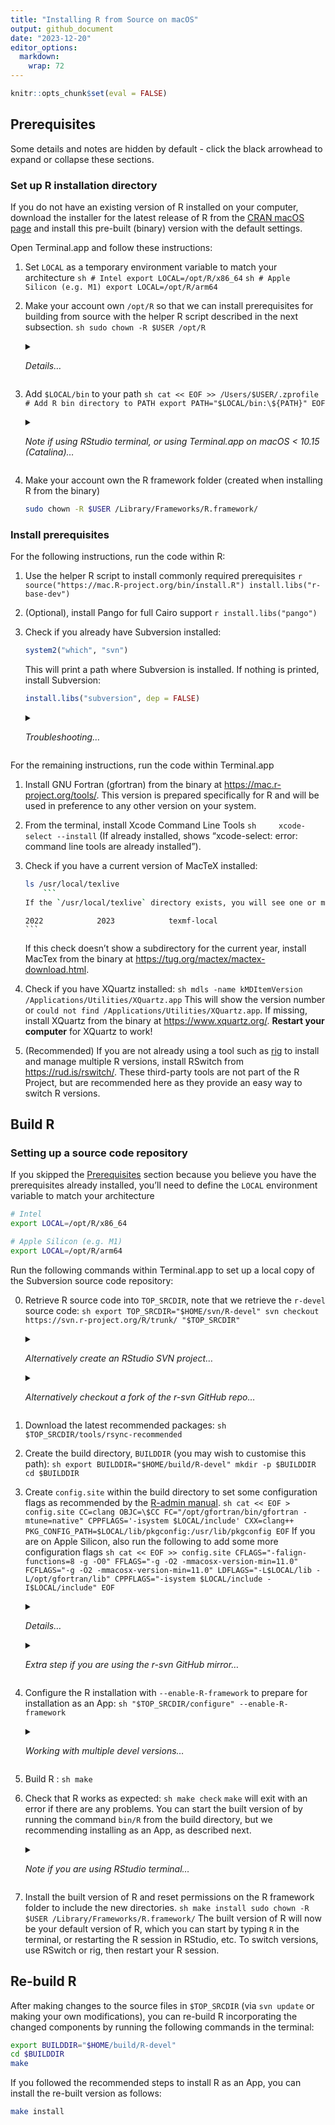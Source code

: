 ```yaml
---
title: "Installing R from Source on macOS"
output: github_document
date: "2023-12-20"
editor_options: 
  markdown: 
    wrap: 72
---
```


```r
knitr::opts_chunk$set(eval = FALSE)
```

## Prerequisites

Some details and notes are hidden by default - click the black arrowhead to 
expand or collapse these sections.

### Set up R installation directory

If you do not have an existing version of R installed on your computer, download 
the installer for the latest release of R from the [CRAN macOS page](https://cran.r-project.org/bin/macosx/) and install this pre-built 
(binary) version with the default settings.

Open Terminal.app and follow these instructions:

1.  Set `LOCAL` as a temporary environment variable to match your architecture
    ```sh
# Intel
export LOCAL=/opt/R/x86_64 
    ```
    ```sh
# Apple Silicon (e.g. M1)
export LOCAL=/opt/R/arm64  
    ```
2.  Make your account own `/opt/R` so that we can install prerequisites for 
building from source with the helper R script described in the next subsection.
    ```sh
sudo chown -R $USER /opt/R
    ```
    <details><summary><i>Details...</i></summary> If this is skipped, you get errors when 
running `install.libs("r-base-dev")`, e.g. "Can't restore time", 
"Can't unlink already-existing object".
    </details>
3.  Add `$LOCAL/bin` to your path
    ```sh
cat << EOF >> /Users/$USER/.zprofile
# Add R bin directory to PATH
export PATH="$LOCAL/bin:\${PATH}"
EOF
    ```
   <details><summary><i>Note if using RStudio terminal, or using Terminal.app on macOS < 10.15 (Catalina)...</i></summary> The code above assumes you are using a Zsh shell (the default on macOS &ge; 10.15). If you are using a bash shell, replace <code>.zprofile</code> with <code>.bash_profile</code>. The type of terminal in RStudio can be set in Terminal Options from the terminal or in Global Options.
</details>
   </details>
4.  Make your account own the R framework folder (created when installing R from 
the binary)
    ```sh
sudo chown -R $USER /Library/Frameworks/R.framework/
   ```

### Install prerequisites

For the following instructions, run the code within R:

1.  Use the helper R script to install commonly required prerequisites
    ```r
source("https://mac.R-project.org/bin/install.R")
install.libs("r-base-dev")
    ```
2.  (Optional), install Pango for full Cairo support
    ```r
install.libs("pango")
    ```
3.  Check if you already have Subversion installed:

    ```r
system2("which", "svn")
    ```
    
    This will print a path where Subversion is installed. If nothing is 
    printed, install Subversion:

    ```r
install.libs("subversion", dep = FALSE)
    ```
    
    <details><summary><i>Troubleshooting...</i></summary> If this does not work, try installing Subversion via your preferred package manager, e.g. with Homebrew: <code>brew install svn</code>.
    </details>
    
For the remaining instructions, run the code within Terminal.app

1.  Install GNU Fortran (gfortran) from the binary at 
<https://mac.r-project.org/tools/>. This version is prepared specifically 
for R and will be used in preference to any other version on your system.
2.  From the terminal, install Xcode Command Line Tools
    ```sh
    xcode-select --install
    ```
    (If already installed, shows "xcode-select: error: command line tools are
already installed").
3.  Check if you have a current version of MacTeX installed:
    ```sh
ls /usr/local/texlive
    ```
    If the `/usr/local/texlive` directory exists, you will see one or more subdirectories named by year, e.g.
    ```
    2022            2023            texmf-local
    ```
    If this check doesn't show a subdirectory for the current year, install MacTex from the binary at <https://tug.org/mactex/mactex-download.html>.
4.  Check if you have XQuartz installed:
    ```sh
mdls -name kMDItemVersion /Applications/Utilities/XQuartz.app
    ```
    This will show the version number or `could not find /Applications/Utilities/XQuartz.app`. If missing, install XQuartz from the binary at  <https://www.xquartz.org/>. **Restart your computer** for XQuartz to work!  
5. (Recommended)  If you are not already using a tool such as [rig](https://github.com/r-lib/rig) 
to install and manage multiple R versions, install RSwitch from <https://rud.is/rswitch/>. These third-party tools are not part of the R 
Project, but are recommended here as they provide an easy way to switch R 
versions.
    
[//]: # (
* Skip readline (use editline) 
* Have jpeg, libpng, pkgconfig, tiff and zlib-system-stub from r-base-dev 
* Got XQuartz 
* Got Obj C compiler with xcode command line tools 
* Got tcl/tk with standard installation of R binary
* Cairo support - easiest to install pango, will install cairo and
dependencies at same time
* I had MacTex already - assume most would??
* Got texinfo with standard installation of R binary
)

## Build R

### Setting up a source code repository

If you skipped the [Prerequisites](#Prerequisites) section because you believe 
you have the prerequisites already installed, you'll need to define the `LOCAL` 
environment variable to match your architecture
```sh
# Intel
export LOCAL=/opt/R/x86_64 
```
```sh
# Apple Silicon (e.g. M1)
export LOCAL=/opt/R/arm64  
```

Run the following commands within Terminal.app to set up a local copy of the 
Subversion source code repository: 

0. Retrieve R source code into `TOP_SRCDIR`, note that we retrieve the `r-devel` source code:
    ```sh
export TOP_SRCDIR="$HOME/svn/R-devel"
svn checkout https://svn.r-project.org/R/trunk/ "$TOP_SRCDIR"
    ```
    <details><summary><i>Alternatively create an RStudio SVN project...</i></summary> You may prefer to create an RStudio project from the SVN repository. Set `https://svn.r-project.org/R/trunk/` as the Repository URL; set `R-devel` as the project directory name and create the project as a subdirectory of `/Users/<username>/svn` (or adapt the definition of `TOP_SRCDIR` to match where you create the project). This will create an SVN pane in RStudio where you can track changes.
    </details>
    <details><summary><i>Alternatively checkout a fork of the r-svn GitHub repo...</i></summary> You may prefer to use a fork of the <a href="https://github.com/r-devel/r-svn">r-svn GitHub repo</a>. Set the <code>TOP_SRCDIR</code> environment variable to the directory where you checkout your fork of the repository.
    </details>

1.  Download the latest recommended packages:
    ```sh
$TOP_SRCDIR/tools/rsync-recommended
    ```

2.  Create the build directory, `BUILDDIR` (you may wish to customise this path):
    ```sh
export BUILDDIR="$HOME/build/R-devel"
mkdir -p $BUILDDIR
cd $BUILDDIR
    ```

3.  Create `config.site` within the build directory to set some configuration flags as recommended by the [R-admin manual](https://cran.r-project.org/doc/manuals/r-devel/R-admin.html#Prerequisites).
    ```sh
cat << EOF > config.site
CC=clang
OBJC=\$CC
FC="/opt/gfortran/bin/gfortran -mtune=native"
CPPFLAGS='-isystem $LOCAL/include'
CXX=clang++
PKG_CONFIG_PATH=$LOCAL/lib/pkgconfig:/usr/lib/pkgconfig
EOF
    ```
    If you are on Apple Silicon, also run the following to add some more configuration flags
    ```sh
cat << EOF >> config.site
CFLAGS="-falign-functions=8 -g -O0"
FFLAGS="-g -O2 -mmacosx-version-min=11.0"
FCFLAGS="-g -O2 -mmacosx-version-min=11.0"
LDFLAGS="-L$LOCAL/lib -L/opt/gfortran/lib"
CPPFLAGS="-isystem $LOCAL/include -I$LOCAL/include"
EOF
    ```
    <details><summary><i>Details...</i></summary> Some modifications to the recommendations in R-admin: `-O0` to enable debugging symbols and disable compiler optimisations for better debugging experience; `-mmacos-version-min` corrected [?] to `-mmacosx-version-min`; `LDFLAGS="-L$LOCAL/lib -L/opt/gfortran/lib"` added so that liblzma (in `$LOCAL/lib`) and gfortran libraries can be found. CPPFLAGS modified for Apple Silicon to link to the headers for liblzma.
    </details>
    <details><summary><i>Extra step if you are using the r-svn GitHub mirror...</i></summary>You will need to update the Makefile template to infer the SVN revision number from the git mirror. Run the following line of code to replace an `svn` command in the template with a shell script that will infer the SVN revision number:
    <code>
    sed -i.bak "s|\$(GIT) svn info|$TOP_SRCDIR/.github/scripts/svn-info.sh|" "$TOP_SRCDIR/Makefile.in"
    </code>
    </details>
    

4. Configure the R installation with `--enable-R-framework` to prepare for installation as an App:
    ```sh
"$TOP_SRCDIR/configure" --enable-R-framework
    ```
    <details><summary><i>Working with multiple devel versions...</i></summary> The code above assumes you only want to work with one development version of R that will be identified by the Major.Minor version number. To customize the version name use `--enable-R-framework FW=VERSION` where e.g. `VERSION=4.4-dev`. The configure options in [R-admin manual](https://cran.r-project.org/doc/manuals/r-devel/R-admin.html#Prerequisites) to define the location of X11 and tcltk libraries do not seem to be necessary.
    </details>
    
5.  Build R :
    ```sh
make
    ```
6.  Check that R works as expected:
    ```sh
make check
    ```
    `make` will exit with an error if there are any problems. 
    You can start the built version of by running the command `bin/R` from 
    the build directory, but we recommending installing as an App, as 
    described next.
    <details><summary><i>Note if you are using RStudio terminal...</i></summary> `make check` will fail unless you run `unset R_HOME` first
    </details>
7.  Install the built version of R and reset permissions on the 
R framework folder to include the new directories.
    ```sh
make install
sudo chown -R $USER /Library/Frameworks/R.framework/
    ```
    The built version of R will now be your default version of R, which you can start by typing `R` in the terminal, or restarting the R session in RStudio, etc. To switch versions, use RSwitch or rig, then restart your R session.

## Re-build R

After making changes to the source files in `$TOP_SRCDIR` (via `svn update` or making your own modifications), 
you can re-build R incorporating the changed components by running the 
following commands in the terminal:

```sh
export BUILDDIR="$HOME/build/R-devel"
cd $BUILDDIR
make
```

If you followed the recommended steps to install R as an App, you can install 
the re-built version as follows:

```sh
make install
```

